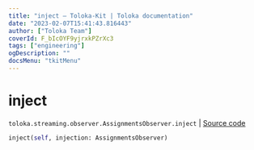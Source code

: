 ```yaml
---
title: "inject — Toloka-Kit | Toloka documentation"
date: "2023-02-07T15:41:43.816443"
author: ["Toloka Team"]
coverId: F_bIcOYF9yjrxkPZrXc3
tags: ["engineering"]
ogDescription: ""
docsMenu: "tkitMenu"
---
```


# inject
`toloka.streaming.observer.AssignmentsObserver.inject` | [Source code](https://github.com/Toloka/toloka-kit/blob/v1.1.3/src/streaming/observer.py#L345)

```python
inject(self, injection: AssignmentsObserver)
```